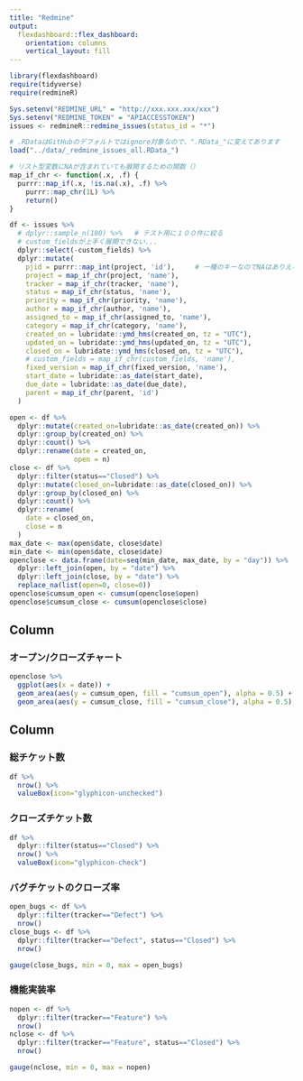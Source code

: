 ```yaml
---
title: "Redmine"
output: 
  flexdashboard::flex_dashboard:
    orientation: columns
    vertical_layout: fill
---
```


```r
library(flexdashboard)
require(tidyverse)
require(redmineR)
```

```r
Sys.setenv("REDMINE_URL" = "http://xxx.xxx.xxx/xxx")
Sys.setenv("REDMINE_TOKEN" = "APIACCESSTOKEN")
issues <- redmineR::redmine_issues(status_id = "*")
```

```r
# .RDataはGitHubのデフォルトではignore対象なので、".RData_"に変えてあります
load("../data/_redmine_issues_all.RData_")
```


```r
# リスト型変数にNAが含まれていても展開するための関数（）
map_if_chr <- function(.x, .f) {
  purrr::map_if(.x, !is.na(.x), .f) %>% 
    purrr::map_chr(1L) %>% 
    return()
}

df <- issues %>% 
  # dplyr::sample_n(100) %>%   # テスト用に１００件に絞る
  # custom_fieldsが上手く展開できない...
  dplyr::select(-custom_fields) %>% 
  dplyr::mutate(
    pjid = purrr::map_int(project, 'id'),     # 一種のキーなのでNAはありえない
    project = map_if_chr(project, 'name'),
    tracker = map_if_chr(tracker, 'name'),
    status = map_if_chr(status, 'name'),
    priority = map_if_chr(priority, 'name'),
    author = map_if_chr(author, 'name'),
    assigned_to = map_if_chr(assigned_to, 'name'),
    category = map_if_chr(category, 'name'),
    created_on = lubridate::ymd_hms(created_on, tz = "UTC"),
    updated_on = lubridate::ymd_hms(updated_on, tz = "UTC"),
    closed_on = lubridate::ymd_hms(closed_on, tz = "UTC"),
    # custom_fields = map_if_chr(custom_fields, 'name'),
    fixed_version = map_if_chr(fixed_version, 'name'),
    start_date = lubridate::as_date(start_date),
    due_date = lubridate::as_date(due_date),
    parent = map_if_chr(parent, 'id')
  )
```

```r
open <- df %>% 
  dplyr::mutate(created_on=lubridate::as_date(created_on)) %>% 
  dplyr::group_by(created_on) %>% 
  dplyr::count() %>% 
  dplyr::rename(date = created_on,
                open = n)
close <- df %>% 
  dplyr::filter(status=="Closed") %>%
  dplyr::mutate(closed_on=lubridate::as_date(closed_on)) %>% 
  dplyr::group_by(closed_on) %>% 
  dplyr::count() %>% 
  dplyr::rename(
    date = closed_on,
    close = n
  )
max_date <- max(open$date, close$date)
min_date <- min(open$date, close$date)
openclose <- data.frame(date=seq(min_date, max_date, by = "day")) %>% 
  dplyr::left_join(open, by = "date") %>%
  dplyr::left_join(close, by = "date") %>% 
  replace_na(list(open=0, close=0))
openclose$cumsum_open <- cumsum(openclose$open)
openclose$cumsum_close <- cumsum(openclose$close)
```

Column {data-width=650}
-----------------------------------------------------------------------

### オープン/クローズチャート

```r
openclose %>% 
  ggplot(aes(x = date)) +
  geom_area(aes(y = cumsum_open, fill = "cumsum_open"), alpha = 0.5) +
  geom_area(aes(y = cumsum_close, fill = "cumsum_close"), alpha = 0.5)
```

Column {data-width=350}
-----------------------------------------------------------------------

### 総チケット数

```r
df %>% 
  nrow() %>% 
  valueBox(icon="glyphicon-unchecked")
```

### クローズチケット数

```r
df %>% 
  dplyr::filter(status=="Closed") %>% 
  nrow() %>% 
  valueBox(icon="glyphicon-check")
```

### バグチケットのクローズ率

```r
open_bugs <- df %>% 
  dplyr::filter(tracker=="Defect") %>% 
  nrow()
close_bugs <- df %>% 
  dplyr::filter(tracker=="Defect", status=="Closed") %>% 
  nrow()

gauge(close_bugs, min = 0, max = open_bugs)
```

### 機能実装率

```r
nopen <- df %>% 
  dplyr::filter(tracker=="Feature") %>% 
  nrow()
nclose <- df %>% 
  dplyr::filter(tracker=="Feature", status=="Closed") %>% 
  nrow()

gauge(nclose, min = 0, max = nopen)
```
